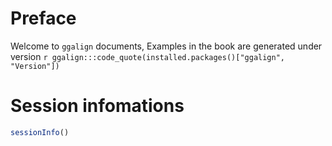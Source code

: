 # Preface {.unnumbered}

Welcome to `ggalign` documents, Examples in the book are generated under version
`r ggalign:::code_quote(installed.packages()["ggalign", "Version"])`

# Session infomations
```r
sessionInfo()
```
